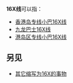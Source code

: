 {{线路名消歧义}}
'''16X线'''可以指：

* [[香港岛专线小巴16X线|香港岛专线小巴16X线]]
* [[九龙巴士16X线|九龙巴士16X线]]
* [[港岛区专线小巴16X线|港岛区专线小巴16X线]]

==另见==
* [[16X|其它缩写为16X的事物]]


{{disambig|cat=四字路线名消歧义}}